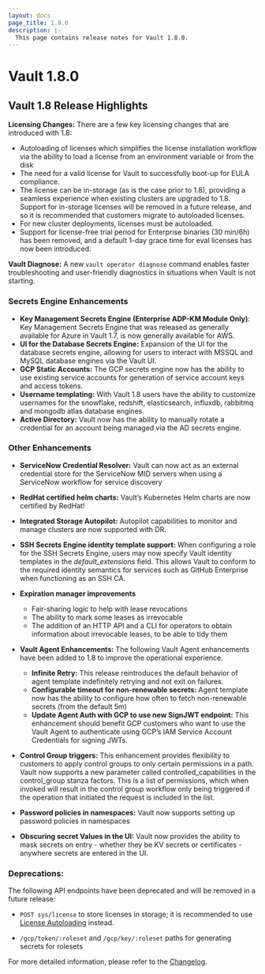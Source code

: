 ```yaml
---
layout: docs
page_title: 1.8.0
description: |-
  This page contains release notes for Vault 1.8.0.
---
```


# Vault 1.8.0

## Vault 1.8 Release Highlights

**Licensing Changes:** There are a few key licensing changes that are introduced with 1.8:

- Autoloading of licenses which simplifies the license installation workflow via the ability to load a license from an environment variable or from the disk
- The need for a valid license for Vault to successfully boot-up for EULA compliance.
- The license can be in-storage (as is the case prior to 1.8), providing a seamless experience when existing clusters are upgraded to 1.8. Support for in-storage licenses will be removed in a future release, and so it is recommended that customers migrate to autoloaded licenses.
- For new cluster deployments, licenses must be autoloaded.
- Support for license-free trial period for Enterprise binaries (30 min/6h) has been removed, and a default 1-day grace time for eval licenses has now been introduced.

**Vault Diagnose:** A new `vault operator diagnose` command enables faster troubleshooting and user-friendly diagnostics in situations when Vault is not starting.

### Secrets Engine Enhancements

- **Key Management Secrets Engine (Enterprise ADP-KM Module Only)**: Key Management Secrets Engine that was released as generally available for Azure in Vault 1.7, is now generally available for AWS.
- **UI for the Database Secrets Engine:** Expansion of the UI for the database secrets engine, allowing for users to interact with MSSQL and MySQL database engines via the Vault UI.
- **GCP Static Accounts:** The GCP secrets engine now has the ability to use existing service accounts for generation of service account keys and access tokens.
- **Username templating:** With Vault 1.8 users have the ability to customize usernames for the snowflake, redshift, elasticsearch, influxdb, rabbitmq and mongodb atlas database engines.
- **Active Directory:** Vault now has the ability to manually rotate a credential for an account being managed via the AD secrets engine.

### Other Enhancements

- **ServiceNow Credential Resolver:** Vault can now act as an external credential store for the ServiceNow MID servers when using a ServiceNow workflow for service discovery
- **RedHat certified helm charts:** Vault’s Kubernetes Helm charts are now certified by RedHat!
- **Integrated Storage Autopilot:** Autopilot capabilities to monitor and manage clusters are now supported with DR.
- **SSH Secrets Engine identity template support:** When configuring a role for the SSH Secrets Engine, users may now specify Vault identity templates in the _default_extensions_ field. This allows Vault to conform to the required identity semantics for services such as GitHub Enterprise when functioning as an SSH CA.

- **Expiration manager improvements**

  - Fair-sharing logic to help with lease revocations
  - The ability to mark some leases as irrevocable
  - The addition of an HTTP API and a CLI for operators to obtain information about irrevocable leases, to be able to tidy them

- **Vault Agent Enhancements:** The following Vault Agent enhancements have been added to 1.8 to improve the operational experience.

  - **Infinite Retry:** This release reintroduces the default behavior of agent template indefinitely retrying and not exit on failures.
  - **Configurable timeout for non-renewable secrets:** Agent template now has the ability to configure how often to fetch non-renewable secrets (from the default 5m)
  - **Update Agent Auth with GCP to use new SignJWT endpoint:** This enhancement should benefit GCP customers who want to use the Vault Agent to authenticate using GCP’s IAM Service Account Credentials for signing JWTs.

- **Control Group triggers:** This enhancement provides flexibility to customers to apply control groups to only certain permissions in a path. Vault now supports a new parameter called controlled_capabilities in the control_group stanza factors. This is a list of permissions, which when invoked will result in the control group workflow only being triggered if the operation that initiated the request is included in the list.
- **Password policies in namespaces:** Vault now supports setting up password policies in namespaces
- **Obscuring secret Values in the UI:** Vault now provides the ability to mask secrets on entry - whether they be KV secrets or certificates - anywhere secrets are entered in the UI.

### Deprecations:

The following API endpoints have been deprecated and will be removed in a future release:

- `POST sys/license` to store licenses in storage; it is recommended to use
  [License Autoloading](/vault/docs/enterprise/license/autoloading) instead.

- `/gcp/token/:roleset` and `/gcp/key/:roleset` paths for generating secrets for rolesets

For more detailed information, please refer to the [Changelog](https://github.com/hashicorp/vault/blob/main/CHANGELOG.md).
